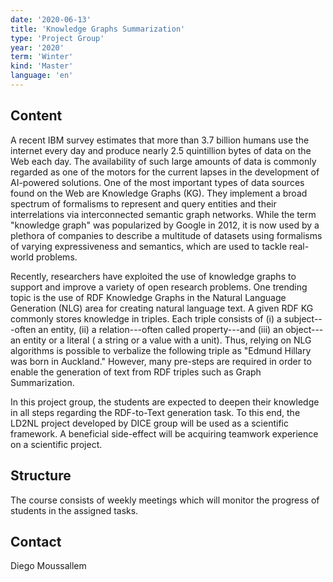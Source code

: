 ```yaml
---
date: '2020-06-13'
title: 'Knowledge Graphs Summarization'
type: 'Project Group'
year: '2020'
term: 'Winter'
kind: 'Master'
language: 'en'
---
```


## Content

A recent IBM survey estimates that more than 3.7 billion humans use the internet every day and produce nearly 2.5 quintillion bytes of data on the Web each day. The availability of such large amounts of data is commonly regarded as one of the motors for the current lapses in the development of AI-powered solutions. One of the most important types of data sources found on the Web are Knowledge Graphs (KG). They implement a broad spectrum of formalisms to represent and query entities and their interrelations via interconnected semantic graph networks. While the term "knowledge graph" was popularized by Google in 2012, it is now used by a plethora of companies to describe a multitude of datasets using formalisms of varying expressiveness and semantics, which are used to tackle real-world problems.

Recently, researchers have exploited the use of knowledge graphs to support and improve a variety of open research problems. One trending topic is the use of RDF Knowledge Graphs in the Natural Language Generation (NLG) area for creating natural language text. A given RDF KG commonly stores knowledge in triples. Each triple consists of (i) a subject---often an entity, (ii) a relation---often called property---and (iii) an object---an entity or a literal ( a string or a value with a unit). Thus, relying on NLG algorithms is possible to verbalize the following triple as "Edmund Hillary was born in Auckland." However, many pre-steps are required in order to enable the generation of text from RDF triples such as Graph Summarization.

In this project group, the students are expected to deepen their knowledge in all steps regarding the RDF-to-Text generation task. To this end, the LD2NL project developed by DICE group will be used as a scientific framework. A beneficial side-effect will be acquiring teamwork experience on a scientific project.

## Structure

The course consists of weekly meetings which will monitor the progress of students in the assigned tasks.

## Contact

<Link to="/DiegoMoussallem">Diego Moussallem</Link>
